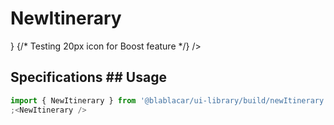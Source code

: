 

<Meta title="Widgets/NewItinerary" />

# **NewItinerary**

<Canvas>
  <Story name="Default">
    <Itinerary headline="Fri 22th June">
      <Addon line={Lines.INACTIVE} label="Lille" />
      <Place
        time="09:00"
        line={Lines.ACTIVE}
        label="Paris"
        subLabel="Gare de lyon"
        bullet={<CircleIcon size={20} />} {/* Testing 20px icon for Boost feature */}
      />
      <Collapsible label="2 stopovers">
        <Place
          line={Lines.ACTIVE}
          label="Paris"
          subLabel="Gare de lyon"
          bulletType={BulletTypes.SMALL}
        />
        <Place
          line={Lines.ACTIVE}
          label="Lyon"
          subLabel="Gare Perrache"
          bulletType={BulletTypes.SMALL}
        />
      </Collapsible>
      <Place time="12:00" line={Lines.INACTIVE} label="Lyon" subLabel="Gare Perrache" />
      <Addon label="Marseille" />
    </Itinerary>
  </Story>
</Canvas>

## Specifications ## Usage

```jsx
import { NewItinerary } from '@blablacar/ui-library/build/newItinerary'
;<NewItinerary />
```

<ArgsTable of={NewItinerary} />
